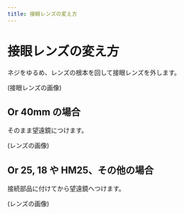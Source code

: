 ```yaml
---
title: 接眼レンズの変え方
---
```


# 接眼レンズの変え方

ネジをゆるめ、レンズの根本を回して接眼レンズを外します。

(接眼レンズの画像)

## Or 40mm の場合

そのまま望遠鏡につけます。

(レンズの画像)

## Or 25, 18 や HM25、その他の場合

接続部品に付けてから望遠鏡へつけます。

(レンズの画像)
